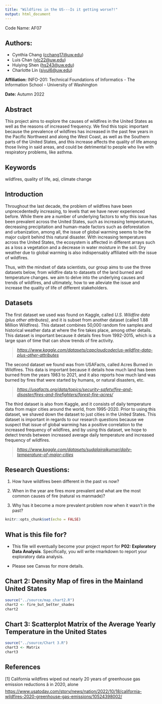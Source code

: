 ```yaml
---
title: "Wildfires in the US---Is it getting worse?!"
output: html_document
---
```


Code Name: AF07

## Authors:

-   Cynthia Chang ([cchang17\@uw.edu](mailto:cchang17@uw.edu){.email})
-   Luis Chan ([ylc22\@uw.edu](mailto:ylc22@uw.edu){.email})
-   Huiying Shen ([hs243\@uw.edu](mailto:hs243@uw.edu){.email})
-   Charlotte Lin ([siyul6\@uw.edu](mailto:siyul6@uw.edu){.email})

**Affiliation:** INFO-201: Technical Foundations of Informatics - The Information School - University of Washington

**Date:** Autumn 2022

## Abstract

This project aims to explore the causes of wildfires in the United States as well as the reasons of increased frequency. We find this topic important because the prevalence of wildfires has increased in the past few years in the Pacific Northwest and along the West Coast, as well as the Southern parts of the United States, and this increase affects the quality of life among those living in said areas, and could be detrimental to people who live with respiratory problems, like asthma.

## Keywords

wildfires, quality of life, aqi, climate change

## Introduction

Throughout the last decade, the problem of wildfires have been unprecedentedly increasing, to levels that we have never experienced before. While there are a number of underlying factors to why this issue has been prevalent across the United States, such as increasing temperatures, decreasing precipitation and human-made factors such as deforestation and urbanization, among all, the issue of global warming seems to be the major culprit behind this natural disaster. With increasing temperatures across the United States, the ecosystem is affected in different arrays such as a loss a vegetation and a decrease in water moisture in the soil. Dry weather due to global warming is also indispensably affiliated with the issue of wildfires.

Thus, with the mindset of data scientists, our group aims to use the three datasets below, from wildfire data to datasets of the land burned and temperature changes. we aim to delve into the underlying causes and trends of wildfires, and ultimately, how to we alleviate the issue and increase the quality of life of different stakeholders.

## Datasets

The first dataset we used was found on Kaggle, called *U.S. Wildfire data (plus other attributes)*, and it is subset from another dataset (called 1.88 Million Wildfires). This dataset combines 50,000 random fire samples and historical weather data at where the fire takes place, among other details. This dataset is important because it details fires from 1992-2015, which is a large span of time that can show trends of fire activity.

> [*https://www.kaggle.com/datasets/capcloudcoder/us-wildfire-data-plus-other-attributes*](https://www.kaggle.com/datasets/capcloudcoder/us-wildfire-data-plus-other-attributes){.uri}

The second dataset we found was from USAFacts, called Acres Burned in Wildfires. This data is important because it details how much land has been burned from the years 1983 to 2021, and it also reports how much land was burned by fires that were started by humans, or natural disasters, etc.

> [*https://usafacts.org/data/topics/security-safety/fire-and-disaster/fires-and-firefighters/forest-fire-acres/*](https://usafacts.org/data/topics/security-safety/fire-and-disaster/fires-and-firefighters/forest-fire-acres/){.uri}

The third dataset is also from Kaggle, and it consists of daily temperature data from major cities around the world, from 1995-2020. Prior to using this dataset, we shaved down the dataset to just cities in the United States. This dataset is important in regards to our research questions because we suspect that issue of global warming has a positive correlation to the increased frequency of wildfires, and by using this dataset, we hope to detect trends between increased average daily temperature and increased frequency of wildfires.

> [*https://www.kaggle.com/datasets/sudalairajkumar/daily-temperature-of-major-cities*](https://www.kaggle.com/datasets/sudalairajkumar/daily-temperature-of-major-cities){.uri}

## Research Questions:

1.  How have wildfires been different in the past vs now?

2.  When in the year are fires more prevalent and what are the most common causes of fire (natural vs manmade)?

3.  Why has it become a more prevalent problem now when it wasn't in the past?

```r
knitr::opts_chunk$set(echo = FALSE)
```

## What is this file for?

-   This file will eventually become your project report for **P02: Exploratory Data Analysis**. Specifically, you will write rmarkdown to report your exploratory data analysis.

-   Please see Canvas for more details.

## Chart 2: Density Map of fires in the Mainland United States

```r
source("../source/map_chart2.R")
chart2 <- fire_but_better_shades
chart2
```

## Chart 3: Scatterplot Matrix of the Average Yearly Temperature in the United States

```r
source("../source/Chart 3.R")
chart3 <- Matrix
chart3
```

## References

[1] California wildfires wiped out nearly 20 years of greenhouse gas emission reductions â in 2020, alone <https://www.usatoday.com/story/news/nation/2022/10/18/california-wildfires-2020-greenhouse-gas-emissions/10524398002/>
